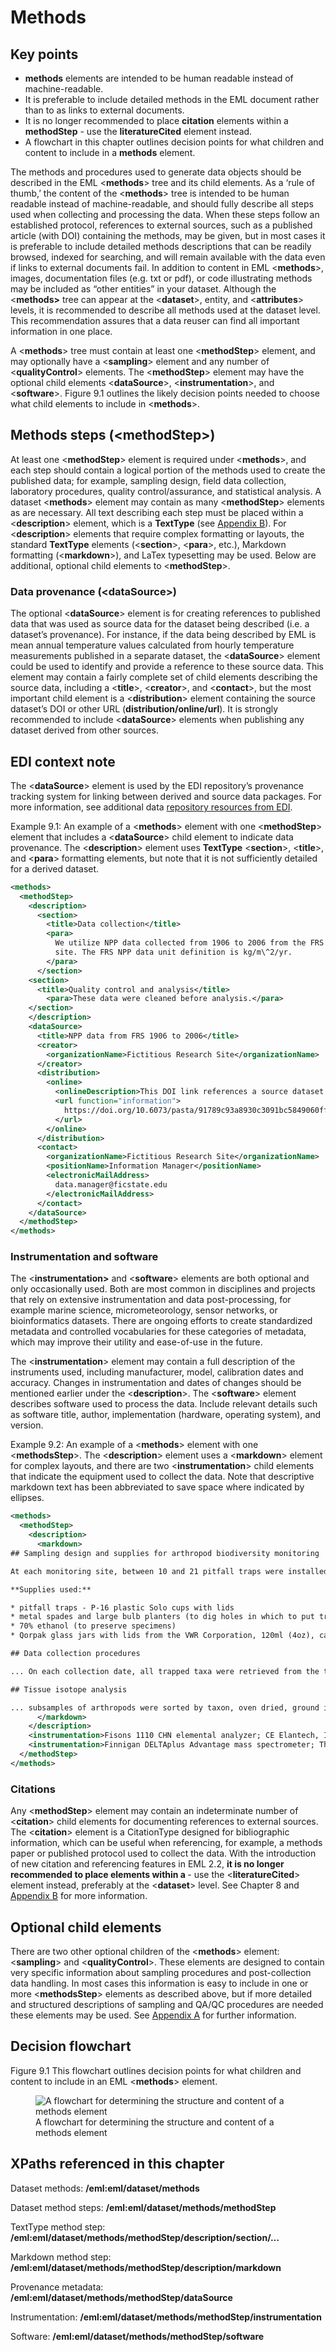 # Methods {#sec-chapter-9}

::: {.callout-note appearance="simple" collapse="true"}
## Key points
* **methods** elements are intended to be human readable instead of machine-readable.
* It is preferable to include detailed methods in the EML document rather than to as links to external documents.
* It is no longer recommended to place **citation** elements within a **methodStep** - use the **literatureCited** element instead.
* A flowchart in this chapter outlines decision points for what children and content to include in a **methods** element.
:::

The methods and procedures used to generate data objects should be described in the EML <**methods**> tree and its child elements. As a ‘rule of thumb,’ the content of the <**methods**> tree is intended to be human readable instead of machine-readable, and should fully describe all steps used when collecting and processing the data. When these steps follow an established protocol, references to external sources, such as a published article (with DOI) containing the methods, may be given, but in most cases it is preferable to include detailed methods descriptions that can be readily browsed, indexed for searching, and will remain available with the data even if links to external documents fail. In addition to content in EML <**methods**>, images, documentation files (e.g. txt or pdf), or code illustrating methods may be included as “other entities” in your dataset. Although the <**methods>** tree can appear at the <**dataset**>, entity, and <**attributes**> levels, it is recommended to describe all methods used at the dataset level. This recommendation assures that a data reuser can find all important information in one place.

A <**methods**> tree must contain at least one <**methodStep**> element, and may optionally have a <**sampling**> element and any number of <**qualityControl**> elements. The <**methodStep**> element may have the optional child elements <**dataSource**>, <**instrumentation**>, and <**software**>. Figure 9.1 outlines the likely decision points needed to choose what child elements to include in <**methods**>.


## Methods steps (\<methodStep>)

At least one <**methodStep**> element is required under <**methods**>, and each step should contain a logical portion of the methods used to create the published data; for example, sampling design, field data collection, laboratory procedures, quality control/assurance, and statistical analysis. A dataset <**methods**> element may contain as many <**methodStep**> elements as are necessary. All text describing each step must be placed within a <**description**> element, which is a **TextType** (see [Appendix B](appendix-b-xml-schemas-and-eml.qmd)). For <**description**> elements that require complex formatting or layouts, the standard **TextType** elements (<**section**>, <**para**>, etc.), Markdown formatting (<**markdown**>), and LaTex typesetting may be used. Below are additional, optional child elements to <**methodStep**>.


### Data provenance (\<dataSource>)

The optional <**dataSource**> element is for creating references to published data that was used as source data for the dataset being described (i.e. a dataset’s provenance). For instance, if the data being described by EML is mean annual temperature values calculated from hourly temperature measurements published in a separate dataset, the <**dataSource**> element could be used to identify and provide a reference to these source data. This element may contain a fairly complete set of child elements describing the source data, including a <**title**>, <**creator**>, and <**contact**>, but the most important child element is a <**distribution**> element containing the source dataset’s DOI or other URL (**distribution/online/url**). It is strongly recommended to include <**dataSource**> elements when publishing any dataset derived from other sources.

::: {.callout-tip}
## EDI context note
The <**dataSource**> element is used by the EDI repository’s provenance tracking system for linking between derived and source data packages. For more information, see additional data [repository resources from EDI](https://edirepository.org/resources/provenance-metadata).
:::

Example 9.1: An example of a <**methods**> element with one <**methodStep**> element that includes a <**dataSource**> child element to indicate data provenance. The <**description**> element uses **TextType** <**section**>, <**title**>, and <**para**> formatting elements, but note that it is not sufficiently detailed for a derived dataset.


```xml
<methods>
  <methodStep>
    <description>
      <section>
        <title>Data collection</title>
        <para>
          We utilize NPP data collected from 1906 to 2006 from the FRS
          site. The FRS NPP data unit definition is kg/m\^2/yr.
        </para>
      </section>
	<section>
	  <title>Quality control and analysis</title>
        <para>These data were cleaned before analysis.</para>
    </section>
    </description>
    <dataSource>
      <title>NPP data from FRS 1906 to 2006</title>
      <creator>
        <organizationName>Fictitious Research Site</organizationName>
      </creator>
      <distribution>
        <online>
          <onlineDescription>This DOI link references a source dataset that was used to create this derivative dataset.</onlineDescription>
          <url function="information">
            https://doi.org/10.6073/pasta/91789c93a8930c3091bc5849060ff672
          </url>
        </online>
      </distribution>
      <contact>
        <organizationName>Fictitious Research Site</organizationName>
        <positionName>Information Manager</positionName>
        <electronicMailAddress>
          data.manager@ficstate.edu
        </electronicMailAddress>
      </contact>
    </dataSource>
  </methodStep>
</methods>
```



### Instrumentation and software

The <**instrumentation>** and <**software**> elements are both optional and only occasionally used. Both are most common in disciplines and projects that rely on extensive instrumentation and data post-processing, for example marine science, micrometeorology, sensor networks, or bioinformatics datasets. There are ongoing efforts to create standardized metadata and controlled vocabularies for these categories of metadata, which may improve their utility and ease-of-use in the future.

The <**instrumentation**> element may contain a full description of the instruments used, including manufacturer, model, calibration dates and accuracy. Changes in instrumentation and dates of changes should be mentioned earlier under the <**description**>. The <**software**> element describes software used to process the data. Include relevant details such as software title, author, implementation (hardware, operating system), and version. 

Example 9.2: An example of a <**methods**> element with one <**methodsStep**>. The <**description**> element uses a <**markdown**> element for complex layouts, and there are two <**instrumentation**> child elements that indicate the equipment used to collect the data. Note that descriptive markdown text has been abbreviated to save space where indicated by ellipses.


```xml
<methods>
  <methodStep>
    <description>
      <markdown>
## Sampling design and supplies for arthropod biodiversity monitoring

At each monitoring site, between 10 and 21 pitfall traps were installed in randomized locations...

**Supplies used:**

* pitfall traps - P-16 plastic Solo cups with lids
* metal spades and large bulb planters (to dig holes in which to put traps)
* 70% ethanol (to preserve specimens)
* Qorpak glass jars with lids from the VWR Corporation, 120ml (4oz), cap size 58-400 (comes included), Qorpak no. 7743C, VWR catalog no. 16195-703.

## Data collection procedures

... On each collection date, all trapped taxa were retrieved from the traps and returned to the lab. In the lab arthropods were counted, measured (body length in mm), and taxa were identified to Family. Specimens were preserved...

## Tissue isotope analysis

... subsamples of arthropods were sorted by taxon, oven dried, ground in liquid nitrogen, and then analyzed in a combustion CHN elemental analyser coupled to an isotope ratio mass spectrometer (IRMS)...
      </markdown>
    </description>
    <instrumentation>Fisons 1110 CHN elemental analyzer; CE Elantech, Inc., Lakewood, NJ, USA</instrumentation>
    <instrumentation>Finnigan DELTAplus Advantage mass spectrometer; Thermo Scientific Inc., West Palm Beach , FL, USA</instrumentation>
  </methodStep>
</methods>
```



### Citations

Any <**methodStep**> element may contain an indeterminate number of <**citation**> child elements for documenting references to external sources. The <**citation**> element is a CitationType designed for bibliographic information, which can be useful when referencing, for example, a methods paper or published protocol used to collect the data. With the introduction of new citation and referencing features in EML 2.2, **it is no longer recommended to place <citation> elements within a <methodStep>** - use the <**literatureCited**> element instead, preferably at the <**dataset**> level. See Chapter 8 and [Appendix B](appendix-b-xml-schemas-and-eml.qmd) for more information.


## Optional <methods> child elements

There are two other optional children of the <**methods**> element: <**sampling**> and <**qualityControl**>. These elements are designed to contain very specific information about sampling procedures and post-collection data handling. In most cases this information is easy to include in one or more <**methodsStep**> elements as described above, but if more detailed and structured descriptions of sampling and QA/QC procedures are needed these elements may be used. See [Appendix A](appendix-a-specialized-elements.qmd) for further information.


## Decision flowchart

Figure 9.1 This flowchart outlines decision points for what children and content to include in an EML <**methods**> element.


![A flowchart for determining the structure and content of a methods element](img/9_Methods_flowchart.png "A flowchart to determine structure and content of an EML methods document")


## XPaths referenced in this chapter

Dataset methods: **/eml:eml/dataset/methods**

Dataset method steps: **/eml:eml/dataset/methods/methodStep**

TextType method step: **/eml:eml/dataset/methods/methodStep/description/section/…**

Markdown method step: **/eml:eml/dataset/methods/methodStep/description/markdown**

Provenance metadata: **/eml:eml/dataset/methods/methodStep/dataSource**

Instrumentation: **/eml:eml/dataset/methods/methodStep/instrumentation**

Software: **/eml:eml/dataset/methods/methodStep/software**
